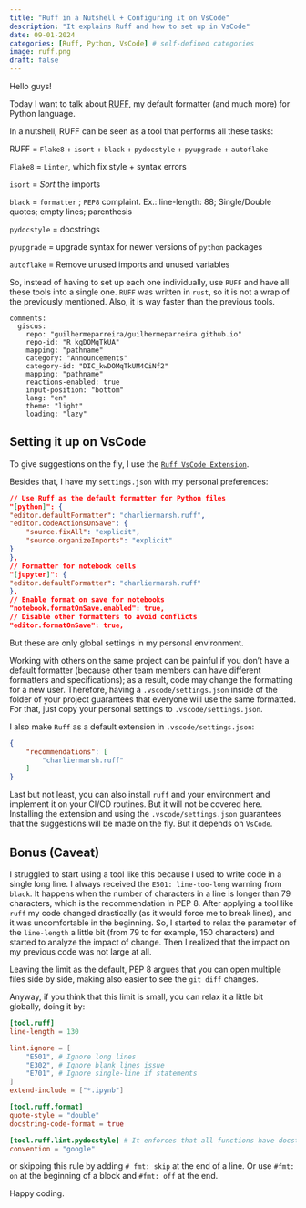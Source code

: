 ```yaml
---
title: "Ruff in a Nutshell + Configuring it on VsCode"
description: "It explains Ruff and how to set up in VsCode"
date: 09-01-2024
categories: [Ruff, Python, VsCode] # self-defined categories
image: ruff.png
draft: false
---
```


Hello guys!

Today I want to talk about [RUFF](https://github.com/astral-sh/ruff), my default formatter (and much more) for Python language.

In a nutshell, RUFF can be seen as a tool that performs all these tasks:

RUFF = `Flake8` + `isort` + `black` + `pydocstyle` + `pyupgrade` + `autoflake`

`Flake8` = `Linter`, which fix style + syntax errors

`isort` = *Sort* the imports

`black` = `formatter` ; `PEP8` complaint. Ex.: line-length: 88; Single/Double quotes; empty lines; parenthesis

`pydocstyle` = docstrings

`pyupgrade` = upgrade syntax for newer versions of `python` packages

`autoflake` = Remove unused imports and unused variables

So, instead of having to set up each one individually, use `RUFF` and have all these tools into a single one. `RUFF` was written in `rust`, so it is not a wrap of the previously mentioned. Also, it is way faster than the previous tools.

```
comments:
  giscus:
    repo: "guilhermeparreira/guilhermeparreira.github.io"
    repo-id: "R_kgDOMqTkUA"
    mapping: "pathname"
    category: "Announcements"
    category-id: "DIC_kwDOMqTkUM4CiNf2"
    mapping: "pathname"
    reactions-enabled: true
    input-position: "bottom"
    lang: "en"
    theme: "light"
    loading: "lazy"
```

## Setting it up on VsCode

To give suggestions on the fly, I use the [`Ruff VsCode Extension`](https://marketplace.visualstudio.com/items?itemName=charliermarsh.ruff).

Besides that, I have my `settings.json` with my personal preferences:

```json
// Use Ruff as the default formatter for Python files
"[python]": {
"editor.defaultFormatter": "charliermarsh.ruff",
"editor.codeActionsOnSave": {
    "source.fixAll": "explicit",
    "source.organizeImports": "explicit"
}
},
// Formatter for notebook cells
"[jupyter]": {
"editor.defaultFormatter": "charliermarsh.ruff"
},
// Enable format on save for notebooks
"notebook.formatOnSave.enabled": true,
// Disable other formatters to avoid conflicts
"editor.formatOnSave": true,
```

But these are only global settings in my personal environment.

Working with others on the same project can be painful if you don't have a default formatter (because other team members can have different formatters and specifications); as a result, code may change the formatting for a new user. Therefore, having a `.vscode/settings.json` inside of the folder of your project guarantees that everyone will use the same formatted. For that, just copy your personal settings to `.vscode/settings.json`.

I also make `Ruff` as a default extension in `.vscode/settings.json`:

```json
{
    "recommendations": [
        "charliermarsh.ruff"
    ]
}
```

Last but not least, you can also install `ruff` and your environment and implement it on your CI/CD routines. But it will not be covered here. Installing the extension and using the `.vscode/settings.json` guarantees that the suggestions will be made on the fly. But it depends on `VsCode`.

## Bonus (Caveat)

I struggled to start using a tool like this because I used to write code in a single long line. I always received the `E501: line-too-long` warning from `black`. It happens when the number of characters in a line is longer than 79 characters, which is the recommendation in PEP 8. After applying a tool like `ruff` my code changed drastically (as it would force me to break lines), and it was uncomfortable in the beginning. So, I started to relax the parameter of the `line-length` a little bit (from 79 to for example, 150 characters) and started to analyze the impact of change. Then I realized that the impact on my previous code was not large at all. 

Leaving the limit as the default, PEP 8 argues that you can open multiple files side by side, making also easier to see the `git diff` changes.

Anyway, if you think that this limit is small, you can relax it a little bit globally, doing it by:

```toml
[tool.ruff]
line-length = 130

lint.ignore = [
    "E501", # Ignore long lines
    "E302", # Ignore blank lines issue
    "E701", # Ignore single-line if statements
]
extend-include = ["*.ipynb"]

[tool.ruff.format]
quote-style = "double"
docstring-code-format = true

[tool.ruff.lint.pydocstyle] # It enforces that all functions have docstrings
convention = "google"
```

or skipping this rule by adding `# fmt: skip` at the end of a line. Or use `#fmt: on` at the beginning of a block and `#fmt: off` at the end.

Happy coding.
